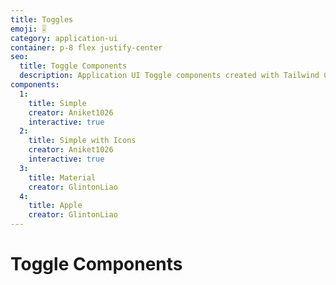 ```yaml
---
title: Toggles
emoji: 🎚
category: application-ui
container: p-8 flex justify-center
seo:
  title: Toggle Components
  description: Application UI Toggle components created with Tailwind CSS
components:
  1:
    title: Simple
    creator: Aniket1026
    interactive: true
  2:
    title: Simple with Icons
    creator: Aniket1026
    interactive: true
  3:
    title: Material
    creator: GlintonLiao
  4:
    title: Apple
    creator: GlintonLiao
---
```


# Toggle Components

<List
  componentsData={componentsArray}
  componentContainer={componentContainer}
/>
